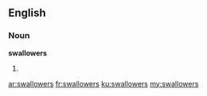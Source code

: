 ==English==

===Noun===
'''swallowers'''

# {{plural of|[[swallower]]}}

[[ar:swallowers]]
[[fr:swallowers]]
[[ku:swallowers]]
[[my:swallowers]]